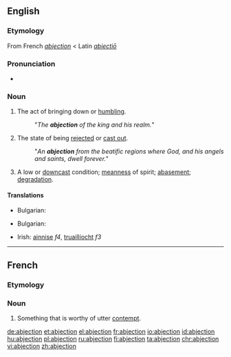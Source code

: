 ==English==

===Etymology===
From French ''[[abjection#French|abjection]]'' < Latin ''[[abiectio|abiectiō]]''

===Pronunciation===
* {{IPA|/æbˈdʒɛkʃən/}}

===Noun===
{{en-noun}}

# The act of bringing down or [[humbling]].
#: "''The '''abjection''' of the king and his realm.''"
# {{uncommon}} The state of being [[rejected]] or [[cast out]].
#: "''An '''abjection''' from the beatific regions where God, and his angels and saints, dwell forever.''"
# A low or [[downcast]] condition; [[meanness]] of spirit; [[abasement]]; [[degradation]].

====Translations====
{{trans-top|the act of bringing down or humbling}}
* Bulgarian: {{t|bg|отхвърляне, низвергване}}
{{trans-mid}}
{{trans-bottom}}

{{trans-top|the state of being rejected or cast out}}
{{trans-mid}}
* Bulgarian: {{t|bg|жалкост, отхвърленост}}
{{trans-bottom}}

{{trans-top|a low or downcast condition}}
* Irish: [[ainnise]] ''f4'', [[truaillíocht]] ''f3''
{{trans-mid}}
{{trans-bottom}}

----
==French==
===Etymology===
{{suffix|abject|tion|lang=fr}}

===Noun===
{{fr-noun|f}}
# {{literary|lang=fr}} Something that is worthy of utter [[contempt]].

[[de:abjection]]
[[et:abjection]]
[[el:abjection]]
[[fr:abjection]]
[[io:abjection]]
[[id:abjection]]
[[hu:abjection]]
[[pl:abjection]]
[[ru:abjection]]
[[fi:abjection]]
[[ta:abjection]]
[[chr:abjection]]
[[vi:abjection]]
[[zh:abjection]]
